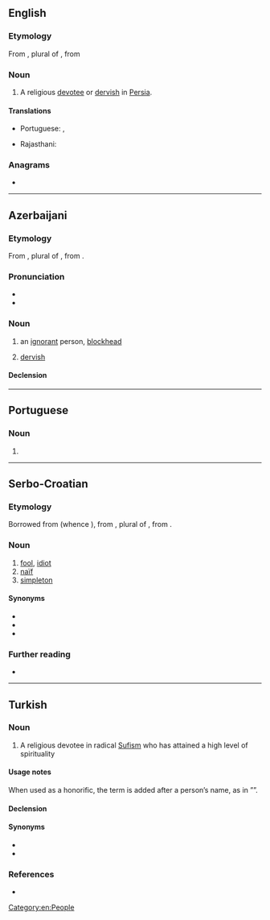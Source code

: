 ==English==

===Etymology===
From {{bor|en|ar|أَبْدَال}}, plural of {{m|ar|بَدَل||a [[substitute]]; a good, religious man; [[saint]]}}, from {{m|ar|بَدَلَ||to replace}}

===Noun===
{{en-noun}}

# A religious [[devotee]] or [[dervish]] in [[Persia]].

====Translations====
{{trans-top|religious devotee in Persia}}
* Portuguese: {{t|pt|abdalá|m}}, {{t+|pt|abdal|m}}
{{trans-mid}}
* Rajasthani: {{t|raj|अबदाळ}}
{{trans-bottom}}

===Anagrams===
* {{anagrams|en|a=aabdl|Badal|badla|labda}}

[[Category:en:People]]
----

==Azerbaijani==

===Etymology===
From {{bor|az|ar|أَبْدَال}}, plural of {{m|ar|بَدَل||a [[substitute]]; a good, religious man; [[saint]]}}, from {{m|ar|بَدَلَ||to replace}}.

===Pronunciation===
* {{IPA|az|[ɑbˈdɑɫ]}}
* {{hyphenation|az|ab|dal}}

===Noun===
{{az-noun|ı|lar}}
# an [[ignorant]] person, [[blockhead]]
#: {{syn|az|sərsəri|avara|dərbədər}}
# {{lb|az|archaic}} [[dervish]]
#: {{syn|az|dərviş}}

====Declension====
{{az-latin-noun-decl|c|a}}

----

==Portuguese==

===Noun===
{{pt-noun|m}}

# {{alternative form of|pt|abdalá}}

----

==Serbo-Croatian==

===Etymology===
Borrowed from {{bor|sh|ota|ابدال|tr=abdal, aptal}} (whence {{cog|tr|abdal}}), from {{der|sh|ar|أَبْدَال}}, plural of {{m|ar|بَدَل||a [[substitute]]}}, from {{m|ar|بَدَلَ||to replace}}.

===Noun===
{{sh-noun|g=m}}

# [[fool]], [[idiot]]
# [[naïf]]
# [[simpleton]]

====Synonyms====
* {{l|sh|budala}}
* {{l|sh|glupak}}
* {{l|sh|naivčina}}

===Further reading===
* {{R:sh:HJP|e10%3D}}

----

==Turkish==

===Noun===
{{tr-noun|abdalı|lar}}

# {{lb|tr|archaic}} A religious devotee in radical [[Sufism]] who has attained a high level of spirituality {{gloss|comparable to a [[sannyasi]] in Hinduism}}

====Usage notes====
When used as a honorific, the term is added after a person’s name, as in ”{{w|Pir Sultan Abdal}}”.

====Declension====
{{tr-infl-noun-c|ı|poss=1}}

====Synonyms====
* {{l|tr|baba}}
* {{l|tr|derviş}}

{{pedia|lang=tr}}

===References===
* {{R:TDK|lang=tr}}